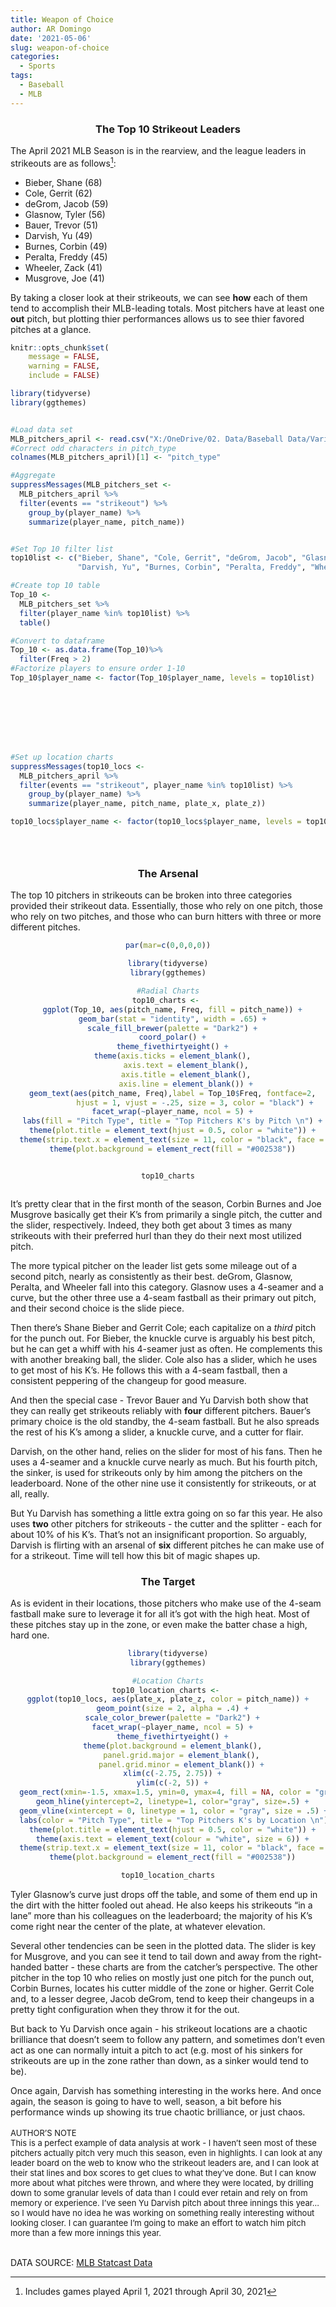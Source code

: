 ```yaml
---
title: Weapon of Choice
author: AR Domingo
date: '2021-05-06'
slug: weapon-of-choice
categories:
  - Sports
tags:
  - Baseball
  - MLB
---
```



<center><h3>The Top 10 Strikeout Leaders</h3></center>

The April 2021 MLB Season is in the rearview, and the league leaders in strikeouts are as follows^[Includes games played April 1, 2021 through April 30, 2021]:  


* Bieber, Shane (68)  
* Cole, Gerrit (62)  
* deGrom, Jacob (59)  
* Glasnow, Tyler (56)  
* Bauer, Trevor (51)  
* Darvish, Yu (49)  
* Burnes, Corbin (49)  
* Peralta, Freddy (45)  
* Wheeler, Zack (41)  
* Musgrove, Joe (41)  
  
  
By taking a closer look at their strikeouts, we can see **how** each of them tend to accomplish their MLB-leading totals.  Most pitchers have at least one **out** pitch, but plotting thier performances allows us to see thier favored pitches at a glance. 


```r



knitr::opts_chunk$set(
	message = FALSE,
	warning = FALSE,
	include = FALSE)

library(tidyverse)
library(ggthemes)


#Load data set
MLB_pitchers_april <- read.csv("X:/OneDrive/02. Data/Baseball Data/Various/STATCAST/MLB_All_Pitchers_April2021.csv")
#Correct odd characters in pitch_type
colnames(MLB_pitchers_april)[1] <- "pitch_type"

#Aggregate
suppressMessages(MLB_pitchers_set <- 
  MLB_pitchers_april %>% 
  filter(events == "strikeout") %>% 
    group_by(player_name) %>% 
    summarize(player_name, pitch_name))


#Set Top 10 filter list
top10list <- c("Bieber, Shane", "Cole, Gerrit", "deGrom, Jacob", "Glasnow, Tyler", "Bauer, Trevor",
               "Darvish, Yu", "Burnes, Corbin", "Peralta, Freddy", "Wheeler, Zack", "Musgrove, Joe")

#Create top 10 table
Top_10 <- 
  MLB_pitchers_set %>% 
  filter(player_name %in% top10list) %>% 
  table()

#Convert to dataframe
Top_10 <- as.data.frame(Top_10)%>% 
  filter(Freq > 2)
#Factorize players to ensure order 1-10
Top_10$player_name <- factor(Top_10$player_name, levels = top10list)








#Set up location charts
suppressMessages(top10_locs <- 
  MLB_pitchers_april %>% 
  filter(events == "strikeout", player_name %in% top10list) %>% 
    group_by(player_name) %>% 
    summarize(player_name, pitch_name, plate_x, plate_z))

top10_locs$player_name <- factor(top10_locs$player_name, levels = top10list)





```




<center><h3>The Arsenal</h3></center>

The top 10 pitchers in strikeouts can be broken into three categories provided their strikeout data.  Essentially, those who rely on one pitch, those who rely on two pitches, and those who can burn hitters with three or more different pitches.  


<center>
```r

par(mar=c(0,0,0,0))

library(tidyverse)
library(ggthemes)

#Radial Charts
top10_charts <- 
  ggplot(Top_10, aes(pitch_name, Freq, fill = pitch_name)) +
  geom_bar(stat = "identity", width = .65) +
  scale_fill_brewer(palette = "Dark2") +
  coord_polar() +
  theme_fivethirtyeight() +
  theme(axis.ticks = element_blank(),
        axis.text = element_blank(),
        axis.title = element_blank(),
        axis.line = element_blank()) +
  geom_text(aes(pitch_name, Freq),label = Top_10$Freq, fontface=2,
            hjust = 1, vjust = -.25, size = 3, color = "black") +
  facet_wrap(~player_name, ncol = 5) +
  labs(fill = "Pitch Type", title = "Top Pitchers K's by Pitch \n") +
  theme(plot.title = element_text(hjust = 0.5, color = "white")) +
  theme(strip.text.x = element_text(size = 11, color = "black", face = "bold.italic")) +
  theme(plot.background = element_rect(fill = "#002538"))


top10_charts



```
</center>


It's pretty clear that in the first month of the season, Corbin Burnes and Joe Musgrove basically get their K's from primarily a single pitch, the cutter and the slider, respectively. Indeed, they both get about 3 times as many strikeouts with their preferred hurl than they do their next most utilized pitch.

The more typical pitcher on the leader list gets some mileage out of a second pitch, nearly as consistently as their best.  deGrom, Glasnow, Peralta, and Wheeler fall into this category.  Glasnow uses a 4-seamer and a curve, but the other three use a 4-seam fastball as their primary out pitch, and their second choice is the slide piece.

Then there's Shane Bieber and Gerrit Cole; each capitalize on a *third* pitch for the punch out.  For Bieber, the knuckle curve is arguably his best pitch, but he can get a whiff with his 4-seamer just as often.  He complements this with another breaking ball, the slider.  Cole also has a slider, which he uses to get most of his K's.  He follows this with a 4-seam fastball, then a consistent peppering of the changeup for good measure.

And then the special case - Trevor Bauer and Yu Darvish both show that they can really get strikeouts reliably with **four** different pitchers.  Bauer's primary choice is the old standby, the 4-seam fastball. But he also spreads the rest of his K's among a slider, a knuckle curve, and a cutter for flair.  

Darvish, on the other hand, relies on the slider for most of his fans.  Then he uses a 4-seamer and a knuckle curve nearly as much.  But his fourth pitch, the sinker, is used for strikeouts only by him among the pitchers on the leaderboard.  None of the other nine use it consistently for strikeouts, or at all, really.  

But Yu Darvish has something a little extra going on so far this year.  He also uses **two** other pitchers for strikeouts - the cutter and the splitter - each for about 10% of his K's.  That's not an insignificant proportion.  So arguably, Darvish is flirting with an arsenal of **six** different pitches he can make use of for a strikeout.  Time will tell how this bit of magic shapes up.

<center><h3>The Target</h3></center>

As is evident in their locations, those pitchers who make use of the 4-seam fastball make sure to leverage it for all it's got with the high heat.  Most of these pitches stay up in the zone, or even make the batter chase a high, hard one.

<center>
```r

library(tidyverse)
library(ggthemes)

#Location Charts
top10_location_charts <- 
ggplot(top10_locs, aes(plate_x, plate_z, color = pitch_name)) +
  geom_point(size = 2, alpha = .4) +
  scale_color_brewer(palette = "Dark2") +
  facet_wrap(~player_name, ncol = 5) +
  theme_fivethirtyeight() +
  theme(plot.background = element_blank(),
      panel.grid.major = element_blank(),
      panel.grid.minor = element_blank()) +
  xlim(c(-2.75, 2.75)) +
  ylim(c(-2, 5)) +
  geom_rect(xmin=-1.5, xmax=1.5, ymin=0, ymax=4, fill = NA, color = "grey", linetype = "dotted", alpha = .5) +
  geom_hline(yintercept=2, linetype=1, color="gray", size=.5) +
  geom_vline(xintercept = 0, linetype = 1, color = "gray", size = .5) +
  labs(color = "Pitch Type", title = "Top Pitchers K's by Location \n") +
  theme(plot.title = element_text(hjust = 0.5, color = "white")) +
  theme(axis.text = element_text(colour = "white", size = 6)) +
  theme(strip.text.x = element_text(size = 11, color = "black", face = "bold.italic")) +
  theme(plot.background = element_rect(fill = "#002538"))

top10_location_charts

```
</center>

Tyler Glasnow's curve just drops off the table, and some of them end up in the dirt with the hitter fooled out ahead.  He also keeps his strikeouts "in a lane" more than his colleagues on the leaderboard; the majority of his K's come right near the center of the plate, at whatever elevation.  

Several other tendencies can be seen in the plotted data.  The slider is key for Musgrove, and you can see it tend to tail down and away from the right-handed batter - these charts are from the catcher's perspective.  The other pitcher in the top 10 who relies on mostly just one pitch for the punch out, Corbin Burnes, locates his cutter middle of the zone or higher.  Gerrit Cole and, to a lesser degree, Jacob deGrom, tend to keep their changeups in a pretty tight configuration when they throw it for the out.

But back to Yu Darvish once again - his strikeout locations are a chaotic brilliance that doesn't seem to follow any pattern, and sometimes don't even act as one can normally intuit a pitch to act (e.g. most of his sinkers for strikeouts are up in the zone rather than down, as a sinker would tend to be).  

Once again, Darvish has something interesting in the works here.  And once again, the season is going to have to well, season, a bit before his performance winds up showing its true chaotic brilliance, or just chaos.
<br><br>
<span style="font-size:13px">
AUTHOR'S NOTE<br>
This is a perfect example of data analysis at work - I haven't seen most of these pitchers actually pitch very much this season, even in highlights.  I can look at any leader board on the web to know who the strikeout leaders are, and I can look at their stat lines and box scores to get clues to what they've done.  But I can know more about what pitches were thrown, and where they were located, by drilling down to some granular levels of data than I could ever retain and rely on from memory or experience.  I've seen Yu Darvish pitch about three innings this year...so I would have no idea he was working on something really interesting without looking closer.  I can guarantee I'm going to make an effort to watch him pitch more than a few more innings this year.
</span>

<br>
DATA SOURCE: [MLB Statcast Data](https://baseballsavant.mlb.com/)
